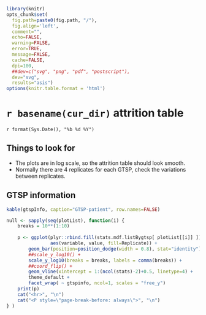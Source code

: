 ```r
library(knitr)
opts_chunk$set(
  fig.path=paste0(fig.path, "/"), 
  fig.align='left', 
  comment="",
  echo=FALSE, 
  warning=FALSE, 
  error=TRUE, 
  message=FALSE, 
  cache=FALSE, 
  dpi=100,
  ##dev=c("svg", "png", "pdf", "postscript"),
  dev="svg",
  results="asis")
options(knitr.table.format = 'html')
```

# `r basename(cur_dir)` attrition table
`r format(Sys.Date(), "%b %d %Y")`

## Things to look for

- The plots are in log scale, so the attrition table should look smooth.
- Normally there are 4 replicates for each GTSP, check the variations between replicates.

## GTSP information
```r
kable(gtspInfo, caption="GTSP-patient", row.names=FALSE)
```

<P style="page-break-before: always">
    
```r
null <- sapply(seq(plotList), function(i) {
    breaks = 10**(1:10)
    
    p <- ggplot(plyr::rbind.fill(stats.mdf.listBygtsp[ plotList[[i]] ]), 
                aes(variable, value, fill=Replicate)) +
        geom_bar(position=position_dodge(width = 0.8), stat="identity") + 
        ##scale_y_log10() +
        scale_y_log10(breaks = breaks, labels = comma(breaks)) +
        ##coord_flip() +
        geom_vline(xintercept = 1:(ncol(stats)-2)+0.5, linetype=4) +
        theme_default +
        facet_wrap( ~ gtspinfo, ncol=1, scales = "free_y")
    print(p)
    cat("<hr>", "\n")
    cat("<P style=\"page-break-before: always\">", "\n")
} )
```

